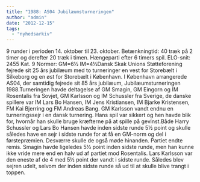 ```yaml
---
title: "1988: AS04 Jubilæumsturneringen"
author: "admin"
date: "2012-12-15"
tags: 
  - "nyhedsarkiv"
---
```


9 runder i perioden 14. oktober til 23. oktober. Bet&aelig;nkningtid: 40 tr&aelig;k p&aring; 2 timer og derefter 20 tr&aelig;k i timen. H&aelig;ngeparti efter 6 timers spil. ELO-snit: 2455 Kat. 9 Normer: GM=6&frac12; IM=4&frac12;Dansk Skak Unions St&oslash;tteforening fejrede sit 25 &aring;rs jubil&aelig;um med to turneringer en vest for Storeb&aelig;lt i Silkeborg og en &oslash;st for Storeb&aelig;lt i K&oslash;benhavn. I K&oslash;benhavn arrangerede AS04, der samtidig fejrede sit 85 &aring;rs jubil&aelig;um, Jubil&aelig;umsturneringen 1988.Turneringen havde deltagelse af GM Smagin, GM Eingorn og IM Rosentalis fra Sovjet, GM Karlsson og IM Schussler fra Sverige, de danske spillere var IM Lars Bo Hansen, IM Jens Kristiansen, IM Bjarke Kristensen, FM Kai Bjerring og FM Andreas Bang. GM Karlsson vandt endnu en turneringssejr i en dansk turnering. Hans spil var sikkert og hen havde blik for, hvorn&aring;r han skulle bruge kr&aelig;fterne p&aring; at spille p&aring; gevinst.B&aring;de Harry Schussler og Lars Bo Hansen havde inden sidste runde 5&frac12; point og skulle s&aring;ledes have en sejr i sidste runde for at f&aring; en GM-norm og del i f&oslash;rstepr&aelig;mien. Desv&aelig;rre skulle de ogs&aring; m&oslash;de hinanden. Partiet endte remis. Smagin havde ligeledes 5&frac12; point inden sidste runde, men han kunne ikke vride mere end en halv ud af partiet mod Rosentalis. Lars Karlsson var den eneste af de 4 med 5&frac12; point der vandt i sidste runde. S&aring;ledes blev sejren udelt, selvom der inden sidste runde s&aring; ud til at skulle blive trangt i toppen.